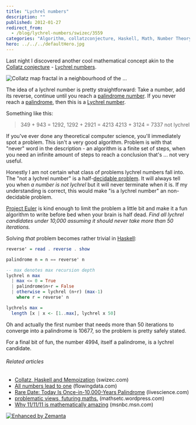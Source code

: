 ```yaml
---
title: "Lychrel numbers"
description: ""
published: 2012-01-27
redirect_from:
  - /blog/lychrel-numbers/swizec/3559
categories: "Algorithm, collatzconjecture, Haskell, Math, Number Theory, Palindrome, Project Euler, Uncategorized"
hero: ../../../defaultHero.jpg
---
```


Last night I discovered another cool mathematical concept akin to the [Collatz conjecture](http://en.wikipedia.org/wiki/Collatz_conjecture "Collatz conjecture") - [Lychrel numbers](http://en.wikipedia.org/wiki/Lychrel_numbers).

![Collatz map fractal in a neighbourhood of the ...](http://swizec.com/blog/wp-content/uploads/2012/01/300px-CollatzFractal4.png "Collatz map fractal in a neighbourhood of the ...")

The idea of a lychrel number is pretty straightforward: Take a number, add its reverse, continue until you reach a [palindrome number](http://en.wikipedia.org/wiki/Palindromic_number "Palindromic number"). If you never reach a [palindrome](http://en.wikipedia.org/wiki/Palindrome "Palindrome"), then this is a [Lychrel number](http://en.wikipedia.org/wiki/Lychrel_number "Lychrel number").

Something like this:

> 349 + 943 = 1292, 1292 + 2921 = 4213 4213 + 3124 = 7337 not lychrel

If you've ever done any theoretical computer science, you'll immediately spot a problem. This isn't a very good algorithm. Problem is with that "never" word in the description - an algorithm is a finite set of steps, when you need an infinite amount of steps to reach a conclusion that's ... not very useful.

Honestly I am not certain what class of problems lychrel numbers fall into. The "not a lychrel number" is a half-[decidable problem](http://en.wikipedia.org/wiki/Decision_problem "Decision problem"). It will always tell you when _a number is not lychrel_ but it will never terminate when it is. If my understanding is correct, this would make "is a lychrel number" an non-decidable problem.

[Project Euler](http://projecteuler.net/ "Project Euler") is kind enough to limit the problem a little bit and make it a fun algorithm to write before bed when your brain is half dead. _Find all lychrel candidates under 10,000 assuming it should never take more than 50 iterations._

Solving _that_ problem becomes rather trivial in [Haskell](http://haskell.org "Haskell (programming language)"):

```haskell
reverse' = read . reverse . show

palindrome n = n == reverse' n

-- max denotes max recursion depth
lychrel n max
  | max <= 0 = True
  | palindrome$n+r = False
  | otherwise = lychrel (n+r) (max-1)
    where r = reverse' n

lychrels max =
  length [x | x <- [1..max], lychrel x 50]
```

Oh and actually the first number that needs more than 50 iterations to converge into a palindrome is 10677, so the problem is pretty safely stated.

For a final bit of fun, the number 4994, itself a palindrome, is a lychrel candidate.

###### Related articles

- [Collatz, Haskell and Memoization](http://swizec.com/blog/collatz-haskell-and-memoization/swizec/3382) (swizec.com)
- [All numbers lead to one](http://flowingdata.com/2011/10/04/all-numbers-lead-to-one/) (flowingdata.com)
- [Rare Date: Today Is Once-in-10,000-Years Palindrome](http://www.livescience.com/16846-rare-date-today-10-000-years-palindrome.html) (livescience.com)
- [problematic views, futuring maths.](http://mathsetc.wordpress.com/2011/07/23/problematic-views-futuring-maths/) (mathsetc.wordpress.com)
- [Why 11/11/11 is mathematically amazing](http://www.msnbc.msn.com/id/45258660/ns/technology_and_science-science/) (msnbc.msn.com)

[![Enhanced by Zemanta](http://img.zemanta.com/zemified_e.png?x-id=cdcdcc77-5738-4067-bfc8-273be2152cda)](http://www.zemanta.com/ "Enhanced by Zemanta")
